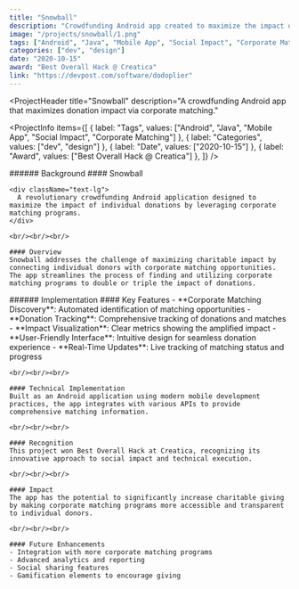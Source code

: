```yaml
---
title: "Snowball"
description: "Crowdfunding Android app created to maximize the impact of individual donations by taking advantage of corporate matching programs."
image: "/projects/snowball/1.png"
tags: ["Android", "Java", "Mobile App", "Social Impact", "Corporate Matching"]
categories: ["dev", "design"]
date: "2020-10-15"
award: "Best Overall Hack @ Creatica"
link: "https://devpost.com/software/dodoplier"
---
```


<ProjectHeader
  title="Snowball"
  description="A crowdfunding Android app that maximizes donation impact via corporate matching."
>
  <ProjectInfo
    items={[
      { label: "Tags", values: ["Android", "Java", "Mobile App", "Social Impact", "Corporate Matching"] },
      { label: "Categories", values: ["dev", "design"] },
      { label: "Date", values: ["2020-10-15"] },
      { label: "Award", values: ["Best Overall Hack @ Creatica"] },
    ]}
  />
</ProjectHeader>

<SplitSection>
  <SectionColumn size={4}>
    ###### Background
  </SectionColumn>
  <SectionColumn size={12}>
    #### Snowball

    <div className="text-lg">
      A revolutionary crowdfunding Android application designed to maximize the impact of individual donations by leveraging corporate matching programs.
    </div>

    <br/><br/><br/>

    #### Overview
    Snowball addresses the challenge of maximizing charitable impact by connecting individual donors with corporate matching opportunities. The app streamlines the process of finding and utilizing corporate matching programs to double or triple the impact of donations.
  </SectionColumn>
  <SectionColumn size={2}>
  </SectionColumn>
</SplitSection>

<SplitSection>
  <SectionColumn size={4}>
    ###### Implementation
  </SectionColumn>
  <SectionColumn size={12}>
    #### Key Features
    - **Corporate Matching Discovery**: Automated identification of matching opportunities
    - **Donation Tracking**: Comprehensive tracking of donations and matches
    - **Impact Visualization**: Clear metrics showing the amplified impact
    - **User-Friendly Interface**: Intuitive design for seamless donation experience
    - **Real-Time Updates**: Live tracking of matching status and progress

    <br/><br/><br/>

    #### Technical Implementation
    Built as an Android application using modern mobile development practices, the app integrates with various APIs to provide comprehensive matching information.

    <br/><br/><br/>

    #### Recognition
    This project won Best Overall Hack at Creatica, recognizing its innovative approach to social impact and technical execution.

    <br/><br/><br/>

    #### Impact
    The app has the potential to significantly increase charitable giving by making corporate matching programs more accessible and transparent to individual donors.

    <br/><br/><br/>

    #### Future Enhancements
    - Integration with more corporate matching programs
    - Advanced analytics and reporting
    - Social sharing features
    - Gamification elements to encourage giving
  </SectionColumn>
  <SectionColumn size={2}>
  </SectionColumn>
</SplitSection>